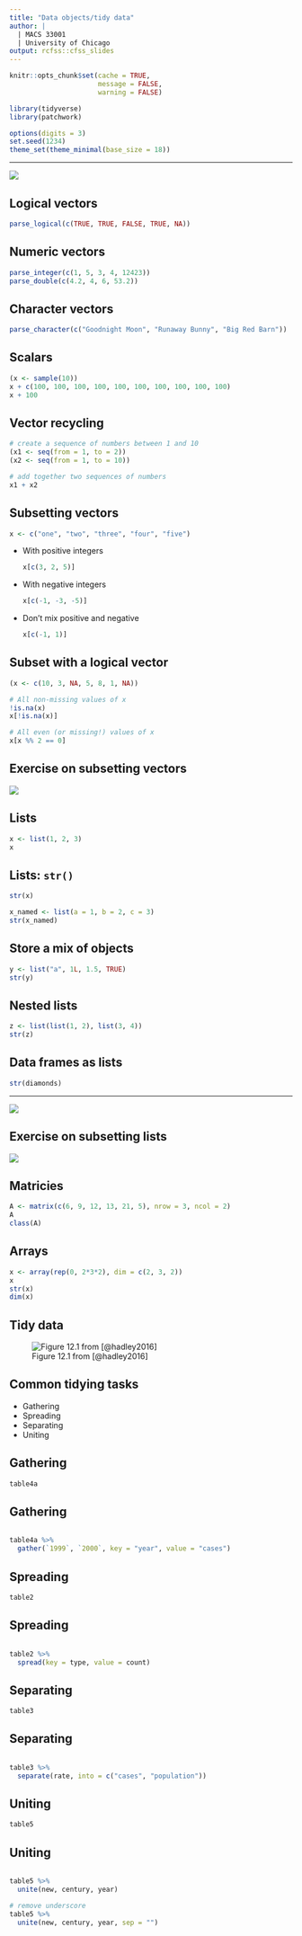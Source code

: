 ```yaml
---
title: "Data objects/tidy data"
author: |
  | MACS 33001
  | University of Chicago
output: rcfss::cfss_slides
---
```


```r
knitr::opts_chunk$set(cache = TRUE,
                      message = FALSE,
                      warning = FALSE)

library(tidyverse)
library(patchwork)

options(digits = 3)
set.seed(1234)
theme_set(theme_minimal(base_size = 18))
```

----

![](http://r4ds.had.co.nz/diagrams/data-structures-overview.png)

## Logical vectors

```r
parse_logical(c(TRUE, TRUE, FALSE, TRUE, NA))
```

## Numeric vectors

```r
parse_integer(c(1, 5, 3, 4, 12423))
parse_double(c(4.2, 4, 6, 53.2))
```

## Character vectors

```r
parse_character(c("Goodnight Moon", "Runaway Bunny", "Big Red Barn"))
```

## Scalars

```r
(x <- sample(10))
x + c(100, 100, 100, 100, 100, 100, 100, 100, 100, 100)
x + 100
```

## Vector recycling

```r
# create a sequence of numbers between 1 and 10
(x1 <- seq(from = 1, to = 2))
(x2 <- seq(from = 1, to = 10))

# add together two sequences of numbers
x1 + x2
```

## Subsetting vectors

```r
x <- c("one", "two", "three", "four", "five")
```

* With positive integers

    ```r
    x[c(3, 2, 5)]
    ```

* With negative integers

    ```r
    x[c(-1, -3, -5)]
    ```

* Don't mix positive and negative

    ```r
    x[c(-1, 1)]
    ```

## Subset with a logical vector

```r
(x <- c(10, 3, NA, 5, 8, 1, NA))

# All non-missing values of x
!is.na(x)
x[!is.na(x)]

# All even (or missing!) values of x
x[x %% 2 == 0]
```

## Exercise on subsetting vectors

![](http://cdn-mf1.heartyhosting.com/sites/mensfitness.com/files/styles/gallery_slideshow_image/public/kb_swing_main.jpg?itok=q4o2Qp7c)

## Lists

```r
x <- list(1, 2, 3)
x
```

## Lists: `str()`

```r
str(x)

x_named <- list(a = 1, b = 2, c = 3)
str(x_named)
```

## Store a mix of objects

```r
y <- list("a", 1L, 1.5, TRUE)
str(y)
```
    
## Nested lists

```r
z <- list(list(1, 2), list(3, 4))
str(z)
```

## Data frames as lists

```r
str(diamonds)
```

----

![](http://r4ds.had.co.nz/diagrams/lists-subsetting.png)

## Exercise on subsetting lists

![](http://blog.codyapp.com/wp-content/uploads/2013/04/basic_free_weights_workout_beginners.jpg)

## Matricies

```r
A <- matrix(c(6, 9, 12, 13, 21, 5), nrow = 3, ncol = 2)
A
class(A)
```

## Arrays

```r
x <- array(rep(0, 2*3*2), dim = c(2, 3, 2))
x
str(x)
dim(x)
```

## Tidy data

![Figure 12.1 from [@hadley2016]](http://r4ds.had.co.nz/images/tidy-1.png)

## Common tidying tasks

* Gathering
* Spreading
* Separating
* Uniting

## Gathering

```r
table4a
```

## Gathering

```r
```

```r
table4a %>% 
  gather(`1999`, `2000`, key = "year", value = "cases")
```

## Spreading

```r
table2
```

## Spreading

```r
```

```r
table2 %>%
  spread(key = type, value = count)
```

## Separating

```r
table3
```

## Separating

```r
```

```r
table3 %>% 
  separate(rate, into = c("cases", "population"))
```

## Uniting

```r
table5
```

## Uniting {.scrollable}

```r
```

```r
table5 %>% 
  unite(new, century, year)

# remove underscore
table5 %>% 
  unite(new, century, year, sep = "")
```

